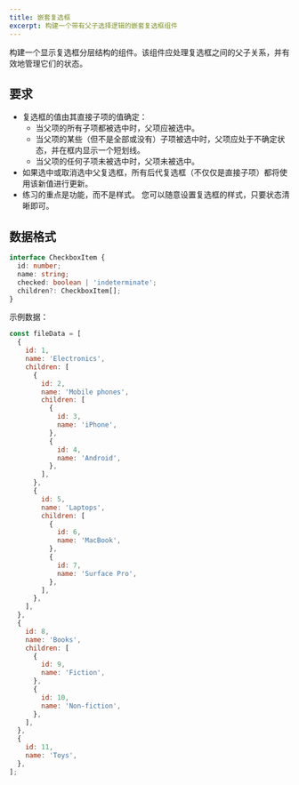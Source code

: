 ```yaml
---
title: 嵌套复选框
excerpt: 构建一个带有父子选择逻辑的嵌套复选框组件
---
```


构建一个显示复选框分层结构的组件。该组件应处理复选框之间的父子关系，并有效地管理它们的状态。

## 要求

* 复选框的值由其直接子项的值确定：
  * 当父项的所有子项都被选中时，父项应被选中。
  * 当父项的某些（但不是全部或没有）子项被选中时，父项应处于不确定状态，并在框内显示一个短划线。
  * 当父项的任何子项未被选中时，父项未被选中。
* 如果选中或取消选中父复选框，所有后代复选框（不仅仅是直接子项）都将使用该新值进行更新。
* 练习的重点是功能，而不是样式。 您可以随意设置复选框的样式，只要状态清晰即可。

## 数据格式

```ts
interface CheckboxItem {
  id: number;
  name: string;
  checked: boolean | 'indeterminate';
  children?: CheckboxItem[];
}
```

示例数据：

```js
const fileData = [
  {
    id: 1,
    name: 'Electronics',
    children: [
      {
        id: 2,
        name: 'Mobile phones',
        children: [
          {
            id: 3,
            name: 'iPhone',
          },
          {
            id: 4,
            name: 'Android',
          },
        ],
      },
      {
        id: 5,
        name: 'Laptops',
        children: [
          {
            id: 6,
            name: 'MacBook',
          },
          {
            id: 7,
            name: 'Surface Pro',
          },
        ],
      },
    ],
  },
  {
    id: 8,
    name: 'Books',
    children: [
      {
        id: 9,
        name: 'Fiction',
      },
      {
        id: 10,
        name: 'Non-fiction',
      },
    ],
  },
  {
    id: 11,
    name: 'Toys',
  },
];
```
